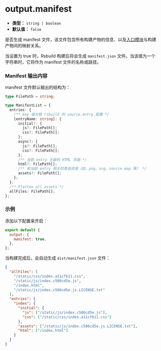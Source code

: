 # output.manifest

- **类型：** `string | boolean`
- **默认值：** `false`

是否生成 manifest 文件，该文件包含所有构建产物的信息、以及[入口模块](/config/source/entry)与构建产物间的映射关系。

当设置为 true 时，Rsbuild 构建后将会生成 `manifest.json` 文件。当该值为一个字符串时，它将作为 manifest 文件的名称或路径。

### Manifest 输出内容

manifest 文件默认输出的结构为：

```ts
type FilePath = string;

type ManifestList = {
  entries: {
    /** key 值关联 rsbuild 的 source.entry 配置 */
    [entryName: string]: {
      initial?: {
        js?: FilePath[];
        css?: FilePath[];
      };
      async?: {
        js?: FilePath[];
        css?: FilePath[];
      };
      /** 当前 entry 关联的 HTML 页面 */
      html?: FilePath[];
      /** 和当前 entry 相关的其他资源（如，png、svg、source map 等） */
      assets?: FilePath[];
    };
  };
  /** Flatten all assets */
  allFiles: FilePath[];
};
```

### 示例

添加以下配置来开启：

```js
export default {
  output: {
    manifest: true,
  },
};
```

当构建完成后，会自动生成 `dist/manifest.json` 文件：

```json
{
  "allFiles": [
    "/static/css/index.a11cfb11.css",
    "/static/js/index.c586cd5e.js",
    "/index.html",
    "/static/js/index.c586cd5e.js.LICENSE.txt"
  ],
  "entries": {
    "index": {
      "initial": {
        "js": ["/static/js/index.c586cd5e.js"],
        "css": ["/static/css/index.a11cfb11.css"]
      },
      "assets": ["/static/js/index.c586cd5e.js.LICENSE.txt"],
      "html": ["/index.html"]
    }
  }
}
```
